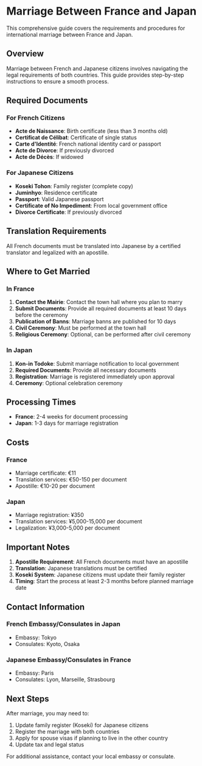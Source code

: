 # Marriage Between France and Japan

This comprehensive guide covers the requirements and procedures for international marriage between France and Japan.

## Overview

Marriage between French and Japanese citizens involves navigating the legal requirements of both countries. This guide provides step-by-step instructions to ensure a smooth process.

## Required Documents

### For French Citizens
- **Acte de Naissance**: Birth certificate (less than 3 months old)
- **Certificat de Célibat**: Certificate of single status
- **Carte d'Identité**: French national identity card or passport
- **Acte de Divorce**: If previously divorced
- **Acte de Décès**: If widowed

### For Japanese Citizens
- **Koseki Tohon**: Family register (complete copy)
- **Juminhyo**: Residence certificate
- **Passport**: Valid Japanese passport
- **Certificate of No Impediment**: From local government office
- **Divorce Certificate**: If previously divorced

## Translation Requirements

All French documents must be translated into Japanese by a certified translator and legalized with an apostille.

## Where to Get Married

### In France
1. **Contact the Mairie**: Contact the town hall where you plan to marry
2. **Submit Documents**: Provide all required documents at least 10 days before the ceremony
3. **Publication of Banns**: Marriage banns are published for 10 days
4. **Civil Ceremony**: Must be performed at the town hall
5. **Religious Ceremony**: Optional, can be performed after civil ceremony

### In Japan
1. **Kon-in Todoke**: Submit marriage notification to local government
2. **Required Documents**: Provide all necessary documents
3. **Registration**: Marriage is registered immediately upon approval
4. **Ceremony**: Optional celebration ceremony

## Processing Times

- **France**: 2-4 weeks for document processing
- **Japan**: 1-3 days for marriage registration

## Costs

### France
- Marriage certificate: €11
- Translation services: €50-150 per document
- Apostille: €10-20 per document

### Japan
- Marriage registration: ¥350
- Translation services: ¥5,000-15,000 per document
- Legalization: ¥3,000-5,000 per document

## Important Notes

1. **Apostille Requirement**: All French documents must have an apostille
2. **Translation**: Japanese translations must be certified
3. **Koseki System**: Japanese citizens must update their family register
4. **Timing**: Start the process at least 2-3 months before planned marriage date

## Contact Information

### French Embassy/Consulates in Japan
- Embassy: Tokyo
- Consulates: Kyoto, Osaka

### Japanese Embassy/Consulates in France
- Embassy: Paris
- Consulates: Lyon, Marseille, Strasbourg

## Next Steps

After marriage, you may need to:
1. Update family register (Koseki) for Japanese citizens
2. Register the marriage with both countries
3. Apply for spouse visas if planning to live in the other country
4. Update tax and legal status

For additional assistance, contact your local embassy or consulate.
